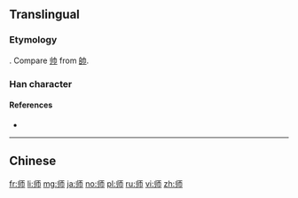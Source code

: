 {{also|師|帅}}
==Translingual==
{{stroke order|strokes=6}}

===Etymology===
{{Han simp|師|f=𠂤|t=丨丿}}. Compare [[帅]] from [[帥]].

===Han character===
{{Han char|rn=50|rad=巾|as=03|sn=6|four=|canj=LLMB}}

====References====
* {{Han ref|kx=0329.051|dkj=08800|dj=0634.150|hdz=10730.070|uh=5E08|ud=24072}}

----

==Chinese==
{{zh-see|師}}

[[fr:师]]
[[li:师]]
[[mg:师]]
[[ja:师]]
[[no:师]]
[[pl:师]]
[[ru:师]]
[[vi:师]]
[[zh:师]]